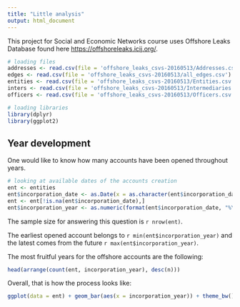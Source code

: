 ```yaml
---
title: "Little analysis"
output: html_document
---
```


This project for Social and Economic Networks course uses Offshore Leaks Database found here <https://offshoreleaks.icij.org/>.

```r
# loading files
addresses <- read.csv(file = 'offshore_leaks_csvs-20160513/Addresses.csv')
edges <- read.csv(file = 'offshore_leaks_csvs-20160513/all_edges.csv')
entities <- read.csv(file = 'offshore_leaks_csvs-20160513/Entities.csv')
inters <- read.csv(file = 'offshore_leaks_csvs-20160513/Intermediaries.csv')
officers <- read.csv(file = 'offshore_leaks_csvs-20160513/Officers.csv')
```

```r
# loading libraries
library(dplyr)
library(ggplot2)
```

## Year development

One would like to know how many accounts have been opened throughout years.

```r
# looking at available dates of the accounts creation
ent <- entities
ent$incorporation_date <- as.Date(x = as.character(ent$incorporation_date), format = "%d-%b-%Y")
ent <- ent[!is.na(ent$incorporation_date),]
ent$incorporation_year <- as.numeric(format(ent$incorporation_date, "%Y"))
```

The sample size for answering this question is `r nrow(ent)`.

The earliest opened account belongs to `r min(ent$incorporation_year)` and the latest comes from the future `r max(ent$incorporation_year)`.

The most fruitful years for the offshore accounts are the following:

```r
head(arrange(count(ent, incorporation_year), desc(n)))
```

Overall, that is how the process looks like:

```r
ggplot(data = ent) + geom_bar(aes(x = incorporation_year)) + theme_bw()
```
